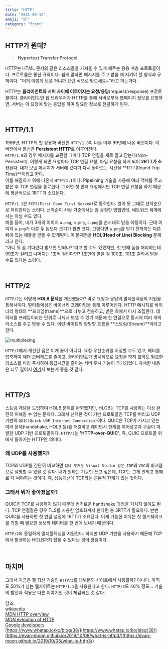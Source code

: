 ```yaml
---
title: "HTTP"
date: "2021-08-12"
emoji: "📦"
category: "front"
---
```

## HTTP가 뭔데?
> **Hypertext Transfer Protocol**

HTTP는 HTML 문서와 같은 리소스들을 가져올 수 있게 해주는 응용 계층 프로토콜이다. 프로토콜은 통신 규약이다. 쉽게 말하면 메시지를 주고 받을 때 지켜야 할 양식과 규칙이다. "이거 이렇게 보낼 거니까 요런 식으로 받으세요~"라고 하는거다.

HTTP는 **클라이언트와 서버 사이에 이루어지는 요청/응답**(request/response) 프로토콜이다. 클라이언트인 웹 브라우저가 HTTP를 통해 서버로부터 웹페이지 정보를 요청하면, 서버는 이 요청에 맞는 응답을 하여 필요한 정보를 전달하게 된다.  

<br />

## HTTP/1.1
1996년, HTTP의 첫 상용화 버전인 `HTTP/1.0`이 나온 이후 99년에 나온 버전이다. 이 버전에서 통신은 **Persistent HTTP**로 이루어진다.  
`HTTP/1.0`의 경우 메시지를 교환할 때마다 TCP 연결을 새로 열고 닫는다(Non-Persistent). 이렇게 되면 요청마다 TCP 연결 요청, 파일 요청을 하게 되어 **2RTT가 소요**된다. 내가 보낸 메시지가 서버에 갔다가 다시 돌아오는 시간을 **RTT(Round Trip Time)**이라고 한다.  
이를 해결하기 위해 나온게 `HTTP/1.1`이다. Pipelining 기술을 사용해 여러 객체를 주고 받은 후 TCP 연결을 종료한다. 그러면 첫 번째 요청에서만 TCP 연결 요청을 하기 때문에 평균적으로 1RTT가 소요된다.

`HTTP/1.1`은 `FCFS(First Come First Served)`로 동작한다. 영어 뜻 그대로 선착순으로 처리한다는 소리다. 선착순이 사람 기준에서는 참 공정한 방법인데, 네트워크 세계에서는 아닐 수도 있다.  
예를 들어, 내가 3개의 이미지 `a.png`, `b.png`, `c.png`를 순서대로 받을 예정이다. 근데 이미지 `a.png`가 다른 두 놈보다 크기가 훨씬 크다. 그렇다면 `a.png`를 받기 전까지는 다른 뒤에 있는 애들을 받을 수 없게된다. 이 문제점을 **HOL(Head of Line) Blocking** 문제라고 한다.  
"아니 뭐 좀 기다렸다 받으면 안되나?"라고 할 수도 있겠지만, 첫 번째 놈을 처리하는데 99초가 걸리고 나머지는 1초씩 걸린다면? 1초만에 받을 걸 100초, 101초 걸려서 받을 수도 있다는 소리다.

<br />

## HTTP/2
`HTTP/2`는 어떻게 **HOLB 문제**를 개선했을까? 바로 요청과 응답의 멀티플렉싱의 지원을 통해서이다. 멀티플렉싱은 바이너리 프레이밍을 통해 이루어진다. HTTP 메시지를 바이너리 형태의 **프레임(frame)**으로 나누고 전송하고, 받은 측에서 다시 조립한다. 데이터를 프레임이라는 단위로 나눠서 보낼 수 있기 때문에 한 연결으로 동시에 여러 개의 리소스를 주고 받을 수 있다. 이런 바이트의 양방향 흐름을 **스트림(Stream)**이라고 한다.

![multiplexing](https://developers.google.com/web/fundamentals/performance/http2/images/multiplexing01.svg?hl=ko)

`HTTP/2`에서 개선된 점은 이게 끝이 아니다. 요청 우선순위를 지정할 수도 있고, 헤더를 압축하여 헤더 오버헤드를 줄이고, 클라이언트가 명시적으로 요청을 하지 않아도 필요한 리소스를 미리 푸시하여 응답시간을 줄이는 서버 푸시 기능이 추가되었다. 자세한 내용은 너무 길어서 [여기](https://developers.google.com/web/fundamentals/performance/http2?hl=ko)서 보는게 좋을 것 같다.

<br />

## HTTP/3
스트림 개념을 도입하여 HOLB 문제를 완화했지만, HLOB는 TCP를 사용하는 이상 완전히 피해갈 수 없는 문제다. 그래서 선택한 것이 기반 프로토콜인 TCP를 버리고 UDP 기반의 `QUIC(Quick UDP Internet Connection)`이다. QUIC은 TCP가 가지고 있는 여러 문제(handshake, HOLB 등)를 해결하고 레이턴시 한계를 뛰어넘고자 구글이 개발한 UDP 기반 프로토콜이다. `HTTP/3`는 **'HTTP-over-QUIC'**, 즉, QUIC 프로토콜 위에서 돌아가는 HTTP란 의미다. 

### **왜 UDP를 사용했지?**

TCP와 UDP를 간단히 비교하면 `겁나 무거운 Visual Studio 같은 IDE`와 `VSC`의 비교쯤으로 설명할 수 있을 것 같다. 내가 원하는 기능만 쓰고 싶은데, TCP는 그게 안되고 통째로 다 써야하는 것이다. 즉, 성능개선에 TCP라는 근본적 한계가 있는 것이다.

### **그래서 뭐가 좋아졌을까?**

QUIC은 TCP를 사용하지 않기 때문에 번거로운 handshake 과정을 거치지 않아도 된다. TCP 연결같은 경우 TLS를 사용한 암호화까지 한다면 총 3RTT가 필요하다. 반변 QUIC을 사용하면 첫 연결 설정에 1RTT가 소요된다. 이게 가능한 이유는 첫 핸드쉐이크를 거칠 때 필요한 정보와 데이터를 한 번에 보내기 때문이다.

`HTTP/2`와 동일하게 멀티플렉싱을 지원한다. 하지만 UDP 기반을 사용하기 때문에 TCP에서 발생하는 HOLB까지 잡을 수 있다는 것이 장점이다.

<br />

## 마치며
그래서 지금은 젤 최신 기술인 `HTTP/3`를 대부분의 사이트에서 사용할까? 아니다. 아직도 50%가 넘는 웹사이트는 `HTTP/1.1`을 사용한다고 한다. `HTTP/2`도 40% 정도... 기술의 발전과 적용은 다른 이야기인 것이 체감되는 것 같다.

참조:  
[wikipedia](https://ko.wikipedia.org/wiki/HTTP)  
[MDN HTTP overview](https://developer.mozilla.org/ko/docs/Web/HTTP/Overview)  
[MDN evloution of HTTP](https://developer.mozilla.org/ko/docs/Web/HTTP/Basics_of_HTTP/Evolution_of_HTTP)  
[Google developers](https://developers.google.com/web/fundamentals/performance/http2?hl=ko)  
[https://www.whatap.io/ko/blog/38/](https://www.whatap.io/ko/blog/38/)  
[https://evan-moon.github.io/2019/10/08/what-is-http3/](https://evan-moon.github.io/2019/10/08/what-is-http3/)